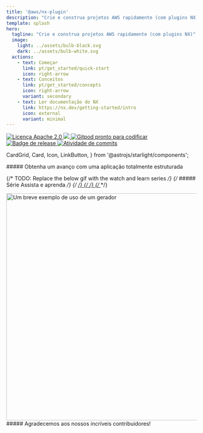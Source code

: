 ```yaml
---
title: '@aws/nx-plugin'
description: "Crie e construa projetos AWS rapidamente (com plugins NX)"
template: splash
hero:
  tagline: "Crie e construa projetos AWS rapidamente (com plugins NX)"
  image:
    light: ../assets/bulb-black.svg
    dark: ../assets/bulb-white.svg
  actions:
    - text: Começar
      link: pt/get_started/quick-start
      icon: right-arrow
    - text: Conceitos
      link: pt/get_started/concepts
      icon: right-arrow
      variant: secondary
    - text: Ler documentação do NX
      link: https://nx.dev/getting-started/intro
      icon: external
      variant: minimal
---
```




<p class="badges">
  <a href="https://opensource.org/licenses/Apache-2.0">
    <img
      src="https://img.shields.io/badge/License-Apache%202.0-yellowgreen.svg"
      alt="Licença Apache 2.0"
    />
  </a>
  <a href="https://codecov.io/gh/awslabs/nx-plugin-for-aws">
    <img src="https://codecov.io/gh/awslabs/nx-plugin-for-aws/graph/badge.svg?token=X27pgFfxuQ" />
  </a>
  <a href="https://gitpod.io/new/?workspaceClass=g1-large#https://github.com/awslabs/nx-plugin-for-aws">
    <img
      src="https://img.shields.io/badge/Gitpod-ready--to--code-blue?logo=gitpod"
      alt="Gitpod pronto para codificar"
    />
  </a>
  <a href="https://github.com/awslabs/nx-plugin-for-aws/actions/workflows/ci.yml">
    <img
      src="https://github.com/awslabs/nx-plugin-for-aws/actions/workflows/ci.yml/badge.svg"
      alt="Badge de release"
    />
  </a>
  <a href="https://github.com/awslabs/nx-plugin-for-aws/commits/main">
    <img
      src="https://img.shields.io/github/commit-activity/w/awslabs/nx-plugin-for-aws"
      alt="Atividade de commits"
    />
  </a>
</p>

  CardGrid,
  Card,
  Icon,
  LinkButton,
} from '@astrojs/starlight/components';

<div class='container three-column grid-icons'>
##### Obtenha um avanço com uma aplicação totalmente estruturada

<CardGrid className="foo">
  <Card title="Adicione componentes ao seu projeto">
    <Icon name="puzzle" size="100px"/>
  </Card>
  <Card title="Compartilhe código e colabore sem esforço">
    <Icon name="seti:bicep" size="100px"/>
  </Card>
  <Card title="Personalize seus projetos do seu jeito">
    <Icon name="seti:config" size="100px"/>
  </Card>
</CardGrid>
</div>

<div class='container'>

{/* TODO: Replace the below gif with the watch and learn series */}
{/* ##### Série Assista e aprenda */}
{/* <a href="/videos/course/overview"> */}
{/* <VideoPlayer link="https://www.youtube.com/watch?v=5u0Ds7wzUeI" /> */}
{/* </a> */}

<div style={{ width: '100%' }}>
  <Image
    style={{ margin: 'auto' }}
    src={websiteGeneratorGif}
    alt="Um breve exemplo de uso de um gerador"
    width="800"
    height="600"
  />
</div>

</div>

<div class="container">
  ##### Agradecemos aos nossos incríveis contribuidores!
  <ContributorList githubRepo="awslabs/nx-plugin-for-aws" />
</div>